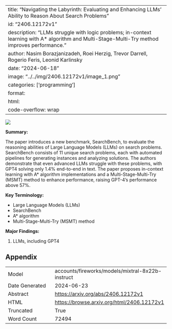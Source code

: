 
---
title: "Navigating the Labyrinth: Evaluating and Enhancing LLMs' Ability to Reason About Search Problems"
id: "2406.12172v1"
description: "LLMs struggle with logic problems; in-context learning with A* algorithm and Multi-Stage-Multi-Try method improves performance."
author: Nasim Borazjanizadeh, Roei Herzig, Trevor Darrell, Rogerio Feris, Leonid Karlinsky
date: "2024-06-18"
image: "../../img/2406.12172v1/image_1.png"
categories: ['programming']
format:
  html:
    code-overflow: wrap
---

![](../../img/2406.12172v1/image_1.png)

**Summary:**

The paper introduces a new benchmark, SearchBench, to evaluate the reasoning abilities of Large Language Models (LLMs) on search problems. SearchBench consists of 11 unique search problems, each with automated pipelines for generating instances and analyzing solutions. The authors demonstrate that even advanced LLMs struggle with these problems, with GPT4 solving only 1.4% end-to-end in text. The paper proposes in-context learning with A* algorithm implementations and a Multi-Stage-Multi-Try (MSMT) method to enhance performance, raising GPT-4's performance above 57%.

**Key Terminology:**

* Large Language Models (LLMs)
* SearchBench
* A* algorithm
* Multi-Stage-Multi-Try (MSMT) method

**Major Findings:**

1. LLMs, including GPT4

## Appendix

|          |          |
|----------|----------|
| Model     | accounts/fireworks/models/mixtral-8x22b-instruct       |
| Date Generated     | 2024-06-23       |
| Abstract | [https://arxiv.org/abs/2406.12172v1](https://arxiv.org/abs/2406.12172v1)        |
| HTML     | [https://browse.arxiv.org/html/2406.12172v1](https://browse.arxiv.org/html/2406.12172v1)       |
| Truncated       | True       |
| Word Count       | 72494       |
